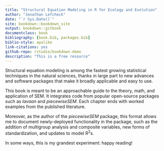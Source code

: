 ```yaml
--- 
title: "Structural Equation Modeling in R for Ecology and Evolution"
author: "Jonathan Lefcheck"
date: "`r Sys.Date()`"
site: bookdown::bookdown_site
output: bookdown::gitbook
documentclass: book
bibliography: [book.bib, packages.bib]
biblio-style: apalike
link-citations: yes
github-repo: rstudio/bookdown-demo
description: "This is a free resource"
---
```


Structural equation modeling is among the fastest growing statistical techniques in the natural sciences, thanks in large part to new advances and software packages that make it broadly applicable and easy to use.

This book is meant to be an approachable guide to the theory, math, and application of SEM. It integrates code from popular open-source packages such as *lavaan* and *piecewiseSEM*. Each chapter ends with worked examples from the published literature.

Moreover, as the author of the *piecewiseSEM* package, this format allows me to document newly-deployed functionality in the package, such as the addition of multigroup analysis and composite variables, new forms of standardization, and updates to model R<sup>2</sup>s.

In some ways, this is my grandest experiment: happy reading!